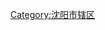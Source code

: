 {{Catnav|頁面分類|...|辽宁行政区划|辽宁县级行政区|辽宁市辖区|沈阳市辖区}}
{{Catnav|頁面分類|...|辽宁地级市|沈阳|沈阳行政区划|沈阳区县市|沈阳市辖区}}
{{Catnav|頁面分類|...|辽宁县级行政区|辽宁县级行政区 (按地级市分类)|沈阳区县市|沈阳市辖区}}
[[Category:沈阳市辖区|Category:沈阳市辖区]]

{{catmore|于洪区|沈阳市于洪区}}